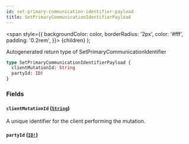 ```yaml
---
id: set-primary-communication-identifier-payload
title: SetPrimaryCommunicationIdentifierPayload
---
```


<span
style={{
      backgroundColor: color,
      borderRadius: '2px',
      color: '#fff',
      padding: '0.2rem',
    }}>
{children}
</span>
);

Autogenerated return type of SetPrimaryCommunicationIdentifier

```graphql
type SetPrimaryCommunicationIdentifierPayload {
  clientMutationId: String
  partyId: ID!
}
```

### Fields

#### `clientMutationId` ([`String`](/api/scalars/string))

A unique identifier for the client performing the mutation.

#### `partyId` ([`ID!`](/api/scalars/id))
